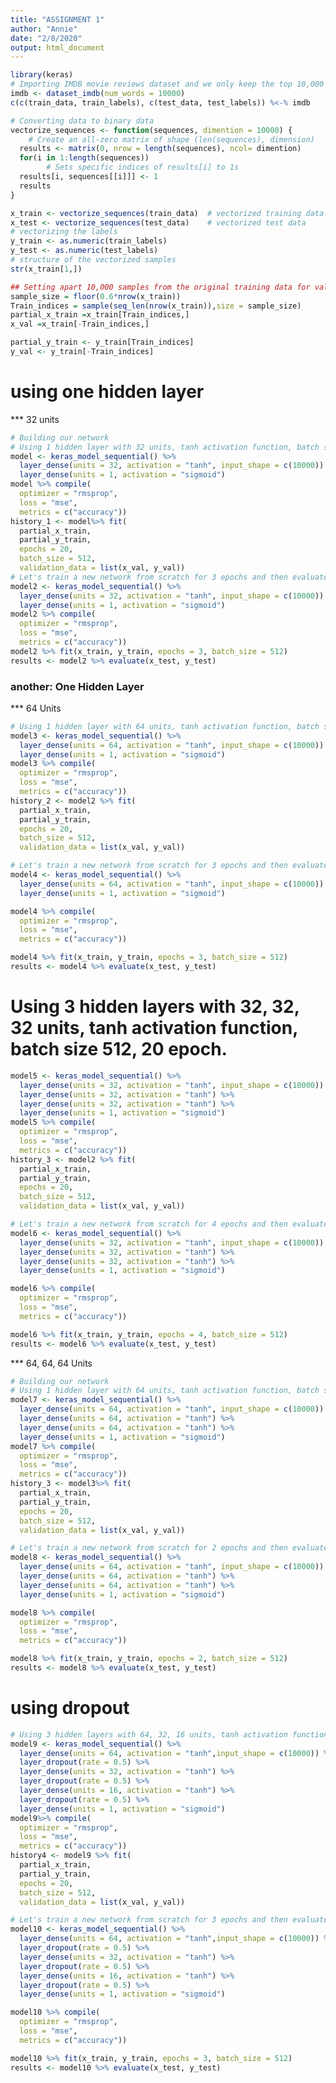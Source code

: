 ---
title: "ASSIGNMENT 1"
author: "Annie"
date: "2/8/2020"
output: html_document
---

```{r}
library(keras)
# Importing IMDB movie reviews dataset and we only keep the top 10,000 most frequently occurring words in the training data.
imdb <- dataset_imdb(num_words = 10000)
c(c(train_data, train_labels), c(test_data, test_labels)) %<-% imdb

# Converting data to binary data
vectorize_sequences <- function(sequences, dimention = 10000) { 
    # Create an all-zero matrix of shape (len(sequences), dimension)
  results <- matrix(0, nrow = length(sequences), ncol= dimention)
  for(i in 1:length(sequences))
        # Sets specific indices of results[i] to 1s
  results[i, sequences[[i]]] <- 1
  results
}

x_train <- vectorize_sequences(train_data)  # vectorized training data
x_test <- vectorize_sequences(test_data)    # vectorized test data
# vectorizing the labels
y_train <- as.numeric(train_labels)
y_test <- as.numeric(test_labels)
# structure of the vectorized samples
str(x_train[1,])

## Setting apart 10,000 samples from the original training data for validation
sample_size = floor(0.6*nrow(x_train))
Train_indices = sample(seq_len(nrow(x_train)),size = sample_size)
partial_x_train =x_train[Train_indices,]
x_val =x_train[-Train_indices,]

partial_y_train <- y_train[Train_indices]
y_val <- y_train[-Train_indices]
```

# using one hidden layer
*** 32 units
```{r}
# Building our network 
# Using 1 hidden layer with 32 units, tanh activation function, batch size 512, 20 epoch.
model <- keras_model_sequential() %>% 
  layer_dense(units = 32, activation = "tanh", input_shape = c(10000)) %>%
  layer_dense(units = 1, activation = "sigmoid")
model %>% compile(
  optimizer = "rmsprop",
  loss = "mse",
  metrics = c("accuracy"))
history_1 <- model%>% fit(
  partial_x_train,
  partial_y_train,
  epochs = 20,
  batch_size = 512,
  validation_data = list(x_val, y_val))
# Let's train a new network from scratch for 3 epochs and then evaluate it on the test data.
model2 <- keras_model_sequential() %>% 
  layer_dense(units = 32, activation = "tanh", input_shape = c(10000)) %>%
  layer_dense(units = 1, activation = "sigmoid")
model2 %>% compile(
  optimizer = "rmsprop",
  loss = "mse",
  metrics = c("accuracy"))
model2 %>% fit(x_train, y_train, epochs = 3, batch_size = 512)
results <- model2 %>% evaluate(x_test, y_test)

```

###  another: One Hidden Layer
*** 64 Units
```{r, echo=TRUE, results='hide'}
# Using 1 hidden layer with 64 units, tanh activation function, batch size 512, 20 epoch.
model3 <- keras_model_sequential() %>% 
  layer_dense(units = 64, activation = "tanh", input_shape = c(10000)) %>%
  layer_dense(units = 1, activation = "sigmoid")
model3 %>% compile(
  optimizer = "rmsprop",
  loss = "mse",
  metrics = c("accuracy"))
history_2 <- model2 %>% fit(
  partial_x_train,
  partial_y_train,
  epochs = 20,
  batch_size = 512,
  validation_data = list(x_val, y_val))

# Let's train a new network from scratch for 3 epochs and then evaluate it on the test data.
model4 <- keras_model_sequential() %>% 
  layer_dense(units = 64, activation = "tanh", input_shape = c(10000)) %>%
  layer_dense(units = 1, activation = "sigmoid")

model4 %>% compile(
  optimizer = "rmsprop",
  loss = "mse",
  metrics = c("accuracy"))

model4 %>% fit(x_train, y_train, epochs = 3, batch_size = 512)
results <- model4 %>% evaluate(x_test, y_test)
```

# Using 3 hidden layers with 32, 32, 32 units, tanh activation function, batch size 512, 20 epoch.

```{r}
model5 <- keras_model_sequential() %>% 
  layer_dense(units = 32, activation = "tanh", input_shape = c(10000)) %>%
  layer_dense(units = 32, activation = "tanh") %>%
  layer_dense(units = 32, activation = "tanh") %>%
  layer_dense(units = 1, activation = "sigmoid")
model5 %>% compile(
  optimizer = "rmsprop",
  loss = "mse",
  metrics = c("accuracy"))
history_3 <- model2 %>% fit(
  partial_x_train,
  partial_y_train,
  epochs = 20,
  batch_size = 512,
  validation_data = list(x_val, y_val))

# Let's train a new network from scratch for 4 epochs and then evaluate it on the test data.
model6 <- keras_model_sequential() %>% 
  layer_dense(units = 32, activation = "tanh", input_shape = c(10000)) %>%
  layer_dense(units = 32, activation = "tanh") %>%
  layer_dense(units = 32, activation = "tanh") %>%
  layer_dense(units = 1, activation = "sigmoid")

model6 %>% compile(
  optimizer = "rmsprop",
  loss = "mse",
  metrics = c("accuracy"))

model6 %>% fit(x_train, y_train, epochs = 4, batch_size = 512)
results <- model6 %>% evaluate(x_test, y_test)

```

*** 64, 64, 64 Units
```{r}
# Building our network 
# Using 1 hidden layer with 64 units, tanh activation function, batch size 512, 20 epoch.
model7 <- keras_model_sequential() %>% 
  layer_dense(units = 64, activation = "tanh", input_shape = c(10000)) %>%
  layer_dense(units = 64, activation = "tanh") %>%
  layer_dense(units = 64, activation = "tanh") %>%
  layer_dense(units = 1, activation = "sigmoid")
model7 %>% compile(
  optimizer = "rmsprop",
  loss = "mse",
  metrics = c("accuracy"))
history_3 <- model3%>% fit(
  partial_x_train,
  partial_y_train,
  epochs = 20,
  batch_size = 512,
  validation_data = list(x_val, y_val))

# Let's train a new network from scratch for 2 epochs and then evaluate it on the test data.
model8 <- keras_model_sequential() %>% 
  layer_dense(units = 64, activation = "tanh", input_shape = c(10000)) %>%
  layer_dense(units = 64, activation = "tanh") %>%
  layer_dense(units = 64, activation = "tanh") %>%
  layer_dense(units = 1, activation = "sigmoid")

model8 %>% compile(
  optimizer = "rmsprop",
  loss = "mse",
  metrics = c("accuracy"))

model8 %>% fit(x_train, y_train, epochs = 2, batch_size = 512)
results <- model8 %>% evaluate(x_test, y_test)

```

# using dropout

```{r, echo=TRUE, results='hide'}
# Using 3 hidden layers with 64, 32, 16 units, tanh activation function, batch size 512, 20 epoch.
model9 <- keras_model_sequential() %>% 
  layer_dense(units = 64, activation = "tanh",input_shape = c(10000)) %>%
  layer_dropout(rate = 0.5) %>%
  layer_dense(units = 32, activation = "tanh") %>%
  layer_dropout(rate = 0.5) %>%
  layer_dense(units = 16, activation = "tanh") %>%
  layer_dropout(rate = 0.5) %>%
  layer_dense(units = 1, activation = "sigmoid")
model9%>% compile(
  optimizer = "rmsprop",
  loss = "mse",
  metrics = c("accuracy"))
history4 <- model9 %>% fit(
  partial_x_train,
  partial_y_train,
  epochs = 20,
  batch_size = 512,
  validation_data = list(x_val, y_val))

# Let's train a new network from scratch for 3 epochs and then evaluate it on the test data.
model10 <- keras_model_sequential() %>% 
  layer_dense(units = 64, activation = "tanh",input_shape = c(10000)) %>%
  layer_dropout(rate = 0.5) %>%
  layer_dense(units = 32, activation = "tanh") %>%
  layer_dropout(rate = 0.5) %>%
  layer_dense(units = 16, activation = "tanh") %>%
  layer_dropout(rate = 0.5) %>%
  layer_dense(units = 1, activation = "sigmoid")

model10 %>% compile(
  optimizer = "rmsprop",
  loss = "mse",
  metrics = c("accuracy"))

model10 %>% fit(x_train, y_train, epochs = 3, batch_size = 512)
results <- model10 %>% evaluate(x_test, y_test)
```

